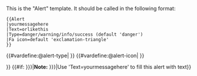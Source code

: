 <noinclude>
{{CSP alert}}
This is the "Alert" template.
It should be called in the following format:
<pre>
{{Alert
|yourmessagehere
|Text=orlikethis
|Type=danger/warning/info/success (default 'danger')
|Fa icon=default 'exclamation-triangle'
}}
</pre>
</noinclude><includeonly><!---
--->{{#vardefine:@alert-type|{{lc:{{{Type|warning}}} }} }}<!---
--->{{#vardefine:@alert-icon|{{{Fa icon|exclamation-triangle}}} }}<!---
---><div class="alert alert-{{#var:@alert-type}}">{{Fa|{{#var:@alert-icon}} }} {{#if:{{{Text|{{{1|}}} }}}|'''Note:''' {{{Text|{{{1|}}} }}}|Use 'Text=yourmessagehere' to fill this alert with text}}</div></includeonly>